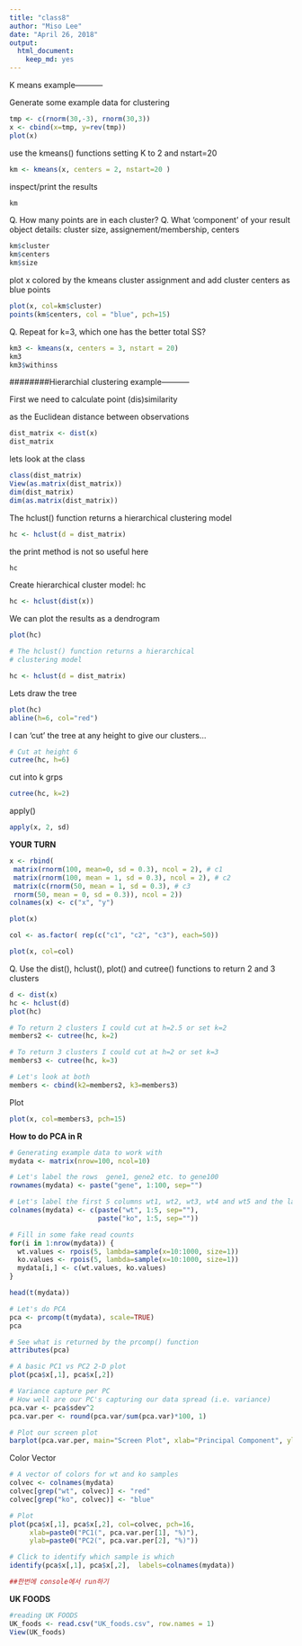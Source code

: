 ```yaml
---
title: "class8"
author: "Miso Lee"
date: "April 26, 2018"
output: 
  html_document: 
    keep_md: yes
---
```


K means example-----------


Generate some example data for clustering
```r
tmp <- c(rnorm(30,-3), rnorm(30,3))
x <- cbind(x=tmp, y=rev(tmp))
plot(x)
```


use the kmeans() functions setting K to 2 and nstart=20

```r
km <- kmeans(x, centers = 2, nstart=20 )
```

inspect/print the results
```r
km
```

Q. How many points are in each cluster?
Q. What 'component' of your result object details: cluster size, assignement/membership, centers

```r
km$cluster
km$centers
km$size
```


plot x colored by the kmeans cluster assignment and add cluster centers as blue points

```r
plot(x, col=km$cluster)
points(km$centers, col = "blue", pch=15)
```


Q. Repeat for k=3, which one has the better total SS?

```r
km3 <- kmeans(x, centers = 3, nstart = 20)
km3
km3$withinss
```

########Hierarchial clustering example-----------

First we need to calculate point (dis)similarity

as the Euclidean distance between observations

```r
dist_matrix <- dist(x)
dist_matrix
```

lets look at the class

```r
class(dist_matrix)
View(as.matrix(dist_matrix))
dim(dist_matrix)
dim(as.matrix(dist_matrix))
```

The hclust() function returns a hierarchical
clustering model

```r
hc <- hclust(d = dist_matrix)
```

the print method is not so useful here

```r
hc
```

Create hierarchical cluster model: hc

```r
hc <- hclust(dist(x))
```

We can plot the results as a dendrogram
```r
plot(hc)
```


```r
# The hclust() function returns a hierarchical
# clustering model

hc <- hclust(d = dist_matrix)

```

Lets draw the tree

```r
plot(hc)
abline(h=6, col="red")
```

I can 'cut' the tree at any height to give our clusters...

```r
# Cut at height 6
cutree(hc, h=6)
```

cut into k grps

```r
cutree(hc, k=2)
```

apply()
```r
apply(x, 2, sd)
```




**YOUR TURN**

```r
x <- rbind(
 matrix(rnorm(100, mean=0, sd = 0.3), ncol = 2), # c1
 matrix(rnorm(100, mean = 1, sd = 0.3), ncol = 2), # c2
 matrix(c(rnorm(50, mean = 1, sd = 0.3), # c3
 rnorm(50, mean = 0, sd = 0.3)), ncol = 2))
colnames(x) <- c("x", "y")
```

```r
plot(x)
```

```r
col <- as.factor( rep(c("c1", "c2", "c3"), each=50))
```

```r
plot(x, col=col)
```

Q. Use the dist(), hclust(), plot() and cutree() functions to return 2 and 3 clusters 

```r
d <- dist(x)
hc <- hclust(d)
plot(hc)
```

```r
# To return 2 clusters I could cut at h=2.5 or set k=2
members2 <- cutree(hc, k=2)

# To return 3 clusters I could cut at h=2 or set k=3
members3 <- cutree(hc, k=3)

# Let's look at both
members <- cbind(k2=members2, k3=members3)
```

Plot

```r
plot(x, col=members3, pch=15)
```


**How to do PCA in R**

```r
# Generating example data to work with
mydata <- matrix(nrow=100, ncol=10)

# Let's label the rows  gene1, gene2 etc. to gene100
rownames(mydata) <- paste("gene", 1:100, sep="")

# Let's label the first 5 columns wt1, wt2, wt3, wt4 and wt5 and the last 5 ko1, ko2 etc. to ko5 (for "knock-out")
colnames(mydata) <- c(paste("wt", 1:5, sep=""),
                      paste("ko", 1:5, sep=""))

# Fill in some fake read counts
for(i in 1:nrow(mydata)) {
  wt.values <- rpois(5, lambda=sample(x=10:1000, size=1))
  ko.values <- rpois(5, lambda=sample(x=10:1000, size=1))
  mydata[i,] <- c(wt.values, ko.values)
}

head(t(mydata))
```

```r
# Let's do PCA
pca <- prcomp(t(mydata), scale=TRUE)
pca

# See what is returned by the prcomp() function
attributes(pca)

# A basic PC1 vs PC2 2-D plot
plot(pca$x[,1], pca$x[,2])

# Variance capture per PC
# How well are our PC's capturing our data spread (i.e. variance)
pca.var <- pca$sdev^2
pca.var.per <- round(pca.var/sum(pca.var)*100, 1)

# Plot our screen plot
barplot(pca.var.per, main="Screen Plot", xlab="Principal Component", ylab="Percent Variation")
```

Color Vector
```r
# A vector of colors for wt and ko samples
colvec <- colnames(mydata)
colvec[grep("wt", colvec)] <- "red"
colvec[grep("ko", colvec)] <- "blue"

# Plot
plot(pca$x[,1], pca$x[,2], col=colvec, pch=16,
     xlab=paste0("PC1(", pca.var.per[1], "%)"),
     ylab=paste0("PC2(", pca.var.per[2], "%)"))

# Click to identify which sample is which
identify(pca$x[,1], pca$x[,2],  labels=colnames(mydata))

##한번에 console에서 run하기
```


**UK FOODS**
```r
#reading UK FOODS
UK_foods <- read.csv("UK_foods.csv", row.names = 1)
View(UK_foods)
```







